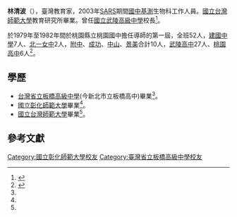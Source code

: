{{Infobox_Person
|name=林清波
|image=
|box_width=170px
|occupation=
*[[桃園市立桃園國民中學|桃園縣立桃園國民中學]]導師
*[[桃園市立南崁國民中學|桃園縣立南崁國民中學]]訓導主任
*[[桃園市立慈文國民中學|桃園縣立慈文國民中學]]輔導主任、教務主任
*[[桃園市立內壢高級中等學校|國立內壢高級中學]]教務主任、總務主任 
*[[桃園市立陽明高級中等學校|國立陽明高級中學]]校長
*[[桃園市立武陵高級中等學校|桃園市立武陵高級中等學校]]校長|period=|birth_name=|other_names=|Sex=男|birth_date={{birth date and age|1953|11|18}}|birth_place={{ROC|臺灣省}}[[臺北市|臺北市]][[萬華區|萬華區]]
|death_date=
|death_place=
|nationality={{ROC}}
|residence={{TWN}}[[桃園市|桃園市]][[桃園區|桃園區]]育樂街
|party=
|religion=
|spouse=
|relatives=
|education=
*[[臺北市萬華區福星國民小學|台北市萬華區中興國小]]
*[[成淵高中|臺北市立成淵高中初中部]]
*[[板橋高中|臺灣省立板橋高中]]
*[[國立彰化師範大學|臺灣省立教育學院]]<br/>科學教育學系生物師資組(1977)
*[[國立台灣師範大學|國立台灣師範大學]]<br/>教育研究所40學分班(1991)
|past=
*桃園國中校刊主編(1981-1989)
*桃園國中童軍團團長(1981)
*桃園縣國教輔導團生物科輔導員(1981-1996)
*國中基測出題教師(1993)
|work=
|awards=
*[[中華民國童軍|中華民國童軍]]木章(1982)
*桃園縣特殊優良教師表揚(1985) 
*桃園縣社會優秀青年(1986)
*奧勒岡辯論賽台灣北區第二名(1989)
*桃園縣高中職特殊優良教師表揚(1998, 2000, 2004)
}}

'''林清波'''（{{bd|1953年|11月18日|||}}），臺灣教育家，2003年[[嚴重急性呼吸系統綜合症|SARS]]期間[[國民中學學生基本學力測驗|國中基測]]生物科工作人員。[[國立台灣師範大學|國立台灣師範大學]]教育研究所畢業。曾任[[國立武陵高級中學|國立武陵高級中學]]校長<ref>{{Cite web|url=http://www.wlsh.tyc.edu.tw/files/13-1002-9441.php|title=校長室組織成員 - 國立武陵高級中學|accessdate=2017-02-03|work=www.wlsh.tyc.edu.tw|language=zh-tw|archive-date=2020-02-11|archive-url=https://web.archive.org/web/20200211082347/http://www.wlsh.tyc.edu.tw/files/13-1002-9441.php|dead-url=no}}</ref>。

於1979年至1982年間於桃園縣立桃園國中擔任導師的第一屆，全班52人，[[臺北市立建國高級中學|建國中學]]7人、[[北一女中|北一女中]]2人，[[國立臺灣師範大學附屬高級中學|附中]]、[[臺北市立成功高級中學|成功]]、[[臺北市立中山女子高級中學|中山]]、[[臺北市立景美女子高級中學|景美]]合計10人，[[國立武陵高級中學|武陵高中]]27人、[[國立桃園高級中學|桃園高中]]6人<ref name=":0">{{Cite book|title=桃園縣校長誌|last=桃園縣中小學校長協會|first=桃園縣政府|publisher=|year=2007|isbn=|location=[[台北縣|台北縣]][[中和市|中和市]]|pages=176}}</ref>。

== 學歷 ==
* [[新北市立板橋高級中學|台灣省立板橋高級中學]](今新北市立板橋高中)畢業<ref name=":0" />。
* [[國立彰化師範大學|國立彰化師範大學]]畢業<ref name=":0" />。
*[[國立台灣師範大學|國立台灣師範大學]]畢業<ref name=":0" />。

== 參考文獻 ==
<references />


[[Category:國立彰化師範大學校友|Category:國立彰化師範大學校友]]
[[Category:臺灣省立板橋高級中學校友|Category:臺灣省立板橋高級中學校友]]